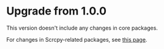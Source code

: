 # Upgrade from 1.0.0

This version doesn't include any changes in core packages.

For changes in Scrcpy-related packages, see [this page](../scrcpy/upgrade.mdx).
